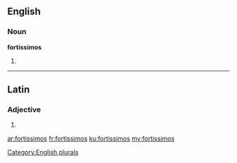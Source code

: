 ==English==

===Noun===
'''fortissimos'''

# {{plural of|fortissimo}}

[[Category:English plurals]]

----

==Latin==

===Adjective===
{{la-adj-form|fortissimos}}

# {{inflection of|fortissimus||acc|m|p|lang=la}}

[[ar:fortissimos]]
[[fr:fortissimos]]
[[ku:fortissimos]]
[[my:fortissimos]]